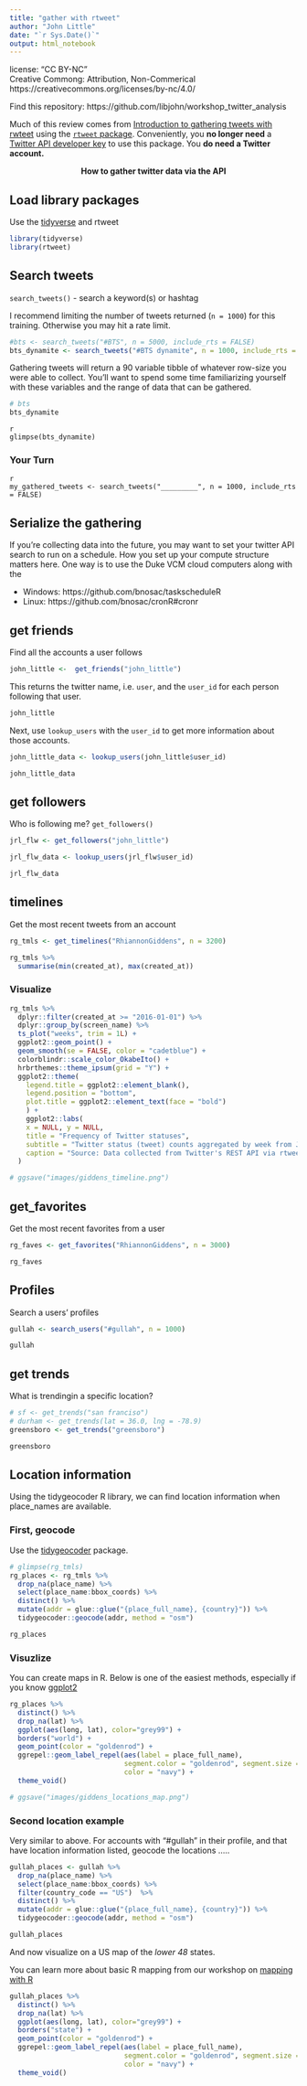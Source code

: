 ```yaml
---
title: "gather with rtweet"
author: "John Little"
date: "`r Sys.Date()`"
output: html_notebook
---
```


license: "CC BY-NC"  
Creative Commong:  Attribution, Non-Commerical  
https://creativecommons.org/licenses/by-nc/4.0/  


Find this repository:  https://github.com/libjohn/workshop_twitter_analysis

Much of this review comes from [Introduction to gathering tweets with rwteet](https://docs.ropensci.org/rtweet/articles/intro.html) using the [`rtweet` package](https://docs.ropensci.org/rtweet/).  Conveniently, you **no longer need** a [Twitter API developer key](https://docs.ropensci.org/rtweet/articles/auth.html) to use this package.  You **do need a Twitter account.**  

<center>**How to gather twitter data via the API**</center>

## Load library packages

Use the [tidyverse](https://tidyverse.org) and rtweet

```r
library(tidyverse)
library(rtweet)
```


## Search tweets

`search_tweets()` - search a keyword(s) or hashtag

I recommend limiting the number of tweets returned (`n = 1000`) for this training.  Otherwise you may hit a rate limit.

```r
#bts <- search_tweets("#BTS", n = 5000, include_rts = FALSE)
bts_dynamite <- search_tweets("#BTS dynamite", n = 1000, include_rts = FALSE)
```

Gathering tweets will return a 90 variable tibble of whatever row-size you were able to collect.  You'll want to spend some time familiarizing yourself with these variables and the range of data that can be gathered.

```r
# bts
bts_dynamite
```

```
{r}
glimpse(bts_dynamite)
```


### Your Turn



```
{r}
my_gathered_tweets <- search_tweets("_________", n = 1000, include_rts = FALSE)
```




## Serialize the gathering

If you're collecting data into the future, you may want to set your twitter API search to run on a schedule.  How you set up your compute structure matters here.  One way is to use the Duke VCM cloud computers along with the 

- Windows:  https://github.com/bnosac/taskscheduleR
- Linux: https://github.com/bnosac/cronR#cronr

## get friends

Find all the accounts a user follows

```r
john_little <-  get_friends("john_little")
```

This returns the twitter name, i.e. `user`, and the `user_id` for each person following that user.

```r
john_little
```

Next, use `lookup_users` with the `user_id` to get more information about those accounts.

```r
john_little_data <- lookup_users(john_little$user_id)
```

```r
john_little_data
```

## get followers

Who is following me?  `get_followers()`

```r
jrl_flw <- get_followers("john_little")
```


```r
jrl_flw_data <- lookup_users(jrl_flw$user_id)
```


```r
jrl_flw_data 
```

## timelines

Get the most recent tweets from an account

```r
rg_tmls <- get_timelines("RhiannonGiddens", n = 3200)
```


```r
rg_tmls %>% 
  summarise(min(created_at), max(created_at))
```

### Visualize

```r
rg_tmls %>% 
  dplyr::filter(created_at >= "2016-01-01") %>%  
  dplyr::group_by(screen_name) %>%
  ts_plot("weeks", trim = 1L) +
  ggplot2::geom_point() +
  geom_smooth(se = FALSE, color = "cadetblue") +
  colorblindr::scale_color_OkabeIto() +
  hrbrthemes::theme_ipsum(grid = "Y") +
  ggplot2::theme(
    legend.title = ggplot2::element_blank(),
    legend.position = "bottom", 
    plot.title = ggplot2::element_text(face = "bold")
    ) +
    ggplot2::labs(
    x = NULL, y = NULL,
    title = "Frequency of Twitter statuses",
    subtitle = "Twitter status (tweet) counts aggregated by week from Jan. 2016",
    caption = "Source: Data collected from Twitter's REST API via rtweet"
  )

# ggsave("images/giddens_timeline.png")

```

## get_favorites

Get the most recent favorites from a user

```r
rg_faves <- get_favorites("RhiannonGiddens", n = 3000)
```

```r
rg_faves
```

## Profiles

Search a users' profiles

```r
gullah <- search_users("#gullah", n = 1000)
```


```r
gullah
```

## get trends

What is trendingin a specific location?

```r
# sf <- get_trends("san franciso")
# durham <- get_trends(lat = 36.0, lng = -78.9)
greensboro <- get_trends("greensboro")
```

```r
greensboro
```

## Location information

Using the tidygeocoder R library, we can find location information when place_names are available.

### First, geocode 

Use the [tidygeocoder](https://jessecambon.github.io/tidygeocoder) package.  

```r
# glimpse(rg_tmls)
rg_places <- rg_tmls %>% 
  drop_na(place_name) %>% 
  select(place_name:bbox_coords) %>% 
  distinct() %>% 
  mutate(addr = glue::glue("{place_full_name}, {country}")) %>% 
  tidygeocoder::geocode(addr, method = "osm")

rg_places
```

### Visuzlize 

You can create maps in R.  Below is one of the easiest methods, especially if you know [ggplot2](https://ggplot2.tidyverse.org)

```r
rg_places %>% 
  distinct() %>% 
  drop_na(lat) %>% 
  ggplot(aes(long, lat), color="grey99") +
  borders("world") + 
  geom_point(color = "goldenrod") + 
  ggrepel::geom_label_repel(aes(label = place_full_name), 
                            segment.color = "goldenrod", segment.size = 1,
                            color = "navy") + 
  theme_void()

# ggsave("images/giddens_locations_map.png")
```

### Second location example

Very similar to above.  For accounts with "#gullah" in their profile, and that have location information listed, geocode the locations .....

```r
gullah_places <- gullah %>% 
  drop_na(place_name) %>% 
  select(place_name:bbox_coords) %>% 
  filter(country_code == "US")  %>%
  distinct() %>% 
  mutate(addr = glue::glue("{place_full_name}, {country}")) %>% 
  tidygeocoder::geocode(addr, method = "osm")

gullah_places
```

And now visualize on a US map of the _lower 48_ states.

You can learn more about basic R mapping from our workshop on [mapping with R](https://rfun.library.duke.edu/portfolio/mapping_workshop/)


```r
gullah_places %>% 
  distinct() %>% 
  drop_na(lat) %>% 
  ggplot(aes(long, lat), color="grey99") +
  borders("state") + 
  geom_point(color = "goldenrod") + 
  ggrepel::geom_label_repel(aes(label = place_full_name), 
                            segment.color = "goldenrod", segment.size = 1,
                            color = "navy") + 
  theme_void()
```


